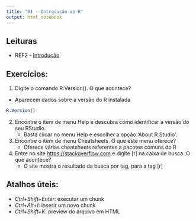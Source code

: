 ```yaml
---
title: "01 - Introdução ao R"
output: html_notebook
---
```


## Leituras

- REF2 - [Introdução](https://cdr.ibpad.com.br/introducao.html)

## Exercícios:

1. Digite o comando R.Version(). O que acontece?
  - Aparecem dados sobre a versão do R instalada

```r

R.Version()
```

2. Encontre o item de menu Help e descubra como identificar a versão do seu RStudio.
    - Basta clicar no menu Help e escolher a opção 'About R Studio'.
    
3. Encontre o item de menu Cheatsheets. O que este menu oferece?
    - Oferece várias cheatsheets referentes a pacotes comuns do R

4. Entre no site [https://stackoverflow.com](https://stackoverflow.com) e digite [r] na caixa de busca. O que acontece?
    - O site mostra o resultado da busca por tag, para a tag [r]
    
## Atalhos úteis: 

- *Ctrl+Shift+Enter*: executar um chunk
- *Ctrl+Alt+I*: inserir um novo chunk
- *Ctrl+Shift+K*: preview do arquivo em HTML


